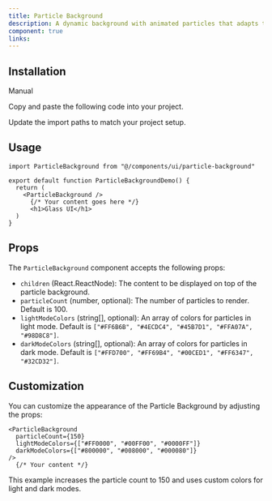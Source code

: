 ```yaml
---
title: Particle Background
description: A dynamic background with animated particles that adapts to light and dark themes
component: true
links:
---
```


<ComponentPreview
  name="particle-background-demo"
  className="[&_.preview>[data-orientation=vertical]]:sm:max-w-[70%]"
  description="Particle Background Demo"
/>

## Installation

<Tabs defaultValue="manual">

<TabsList>
  <TabsTrigger value="manual">Manual</TabsTrigger>
</TabsList>

<TabsContent value="manual">

<Steps>

<Step>Copy and paste the following code into your project.</Step>

<ComponentSource name="particle-background" />

<Step>Update the import paths to match your project setup.</Step>

</Steps>

</TabsContent>

</Tabs>

## Usage

```tsx
import ParticleBackground from "@/components/ui/particle-background"
```

```tsx
export default function ParticleBackgroundDemo() {
  return (
    <ParticleBackground />
      {/* Your content goes here */}
      <h1>Glass UI</h1>
  )
}
```

## Props

The `ParticleBackground` component accepts the following props:

- `children` (React.ReactNode): The content to be displayed on top of the particle background.
- `particleCount` (number, optional): The number of particles to render. Default is 100.
- `lightModeColors` (string[], optional): An array of colors for particles in light mode. Default is `["#FF6B6B", "#4ECDC4", "#45B7D1", "#FFA07A", "#98D8C8"]`.
- `darkModeColors` (string[], optional): An array of colors for particles in dark mode. Default is `["#FFD700", "#FF69B4", "#00CED1", "#FF6347", "#32CD32"]`.

## Customization

You can customize the appearance of the Particle Background by adjusting the props:

```tsx
<ParticleBackground 
  particleCount={150}
  lightModeColors={["#FF0000", "#00FF00", "#0000FF"]}
  darkModeColors={["#800000", "#008000", "#000080"]}
/>
  {/* Your content */}
```

This example increases the particle count to 150 and uses custom colors for light and dark modes.